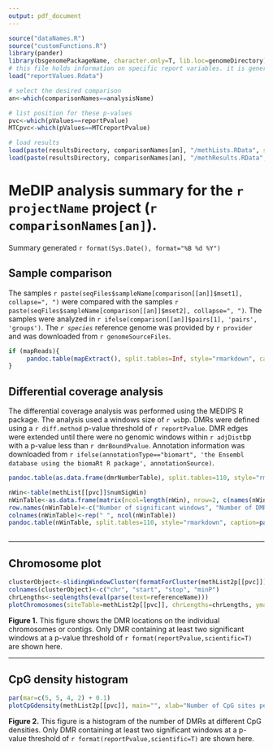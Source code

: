 ```yaml
---
output: pdf_document
---
```


<!-- Created by Daniel Beck on 7/9/2015 -->
<!-- Modified: -->
<!--      7/10/2015 Continued development -->
<!--      8/10/2015 Modified for automatic report generation -->

```r
source("dataNames.R")
source("customFunctions.R")
library(pander)
library(bsgenomePackageName, character.only=T, lib.loc=genomeDirectory)
# this file holds information on specific report variables. it is generated by generateReports.R
load("reportValues.Rdata")

# select the desired comparison
an<-which(comparisonNames==analysisName)

# list position for these p-values
pvc<-which(pValues==reportPvalue)
MTCpvc<-which(pValues==MTCreportPvalue)

# load results
load(paste(resultsDirectory, comparisonNames[an], "/methLists.RData", sep=""))
load(paste(resultsDirectory, comparisonNames[an], "/methResults.RData", sep=""))


```


# MeDIP analysis summary for the `r projectName` project (`r comparisonNames[an]`).
Summary generated `r format(Sys.Date(), format="%B %d %Y")`

## Sample comparison
The samples `r paste(seqFiles$sampleName[comparison[[an]]$mset1], collapse=", ")` were compared with the samples `r paste(seqFiles$sampleName[comparison[[an]]$mset2], collapse=", ")`. The samples were analyzed in `r ifelse(comparison[[an]]$pairs[1], 'pairs', 'groups')`. The *`r species`* reference genome was provided by `r provider` and was downloaded from `r genomeSourceFiles`.

```r
if (mapReads){
     pandoc.table(mapExtract(), split.tables=Inf, style="rmarkdown", caption='This table shows the number of reads present for each sample and the overall alignment rate calculated by bowtie2.')
}
```


## Differential coverage analysis
The differential coverage analysis was performed using the MEDIPS R package. The analysis used a windows size of `r ws`bp. DMRs were defined using a `r diff.method` p-value threshold of `r reportPvalue`. DMR edges were extended until there were no genomic windows within `r adjDist`bp with a p-value less than `r dmrBoundPvalue`. Annotation information was downloaded from `r ifelse(annotationType=="biomart", 'the Ensembl database using the biomaRt R package', annotationSource)`.

```r
pandoc.table(as.data.frame(dmrNumberTable), split.tables=110, style="rmarkdown", caption="This table shows the number of DMRs found using different edgeR p-value cutoff thresholds.")

```


```r

nWin<-table(methList[[pvc]]$numSigWin)
nWinTable<-as.data.frame(matrix(ncol=length(nWin), nrow=2, c(names(nWin), nWin), byrow=T))
row.names(nWinTable)<-c("Number of significant windows", "Number of DMR")
colnames(nWinTable)<-rep(" ", ncol(nWinTable))
pandoc.table(nWinTable, split.tables=110, style="rmarkdown", caption=paste("This table shows the number of DMR with each specific number of significant windows at a p-value threshold of ", reportPvalue, sep=""))
             
```

************

## Chromosome plot

```r
clusterObject<-slidingWindowCluster(formatForCluster(methList2p[[pvc]]), windowLength=2000000, incrementLength=50000)
colnames(clusterObject)<-c("chr", "start", "stop", "minP")
chrLengths<-seqlengths(eval(parse(text=referenceName)))
plotChromosomes(siteTable=methList2p[[pvc]], chrLengths=chrLengths, ymar=5, clusters=clusterObject)
```

**Figure 1.** This figure shows the DMR locations on the individual chromosomes or contigs. Only DMR containing at least two significant windows at a p-value threshold of `r format(reportPvalue,scientific=T)` are shown here.

******

## CpG density histogram

```r
par(mar=c(5, 5, 4, 2) + 0.1)
plotCpGdensity(methList2p[[pvc]], main="", xlab="Number of CpG sites per 100bp", ylab="Number of differential DNA \n methylation regions")
```

**Figure 2.** This figure is a histogram of the number of DMRs at different CpG densities. Only DMR containing at least two significant windows at a p-value threshold of `r format(reportPvalue,scientific=T)` are shown here.
